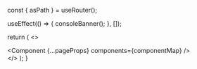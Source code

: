 


  const { asPath } = useRouter();

  useEffect(() => {
    consoleBanner();
  }, []);

  return (
    <>
      <div className="wrapper">
        <Component {...pageProps} components={componentMap} />
      </div>
      <Toaster />
    </>
  );
}
